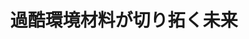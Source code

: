 ﻿---
title: "過酷環境材料が切り拓く未来"
category: "科学技術創成研究院"
vol: "78"
interviewee: "矢野 豊彦"
url: ""
tags: []
pdf: "78-2-yano.pdf"
facephoto: ""
career: ""
preface: "矢野研究室では、過酷な環境で使われる材料を開発している。材料の性質は、その材料を構成するミク ロな組織に起因している。このミクロな組織の変化に注目することで、材料が過酷な環境でどのように変 化するかを予測することができる。先生は、透過型電子顕微鏡などの最先端の技術を用いることによって、 結晶の並びなどの材料のミクロな世界を観察し、過酷な環境に耐えられる材料を開発している。"
---
